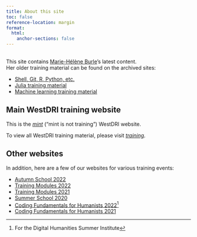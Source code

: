```yaml
---
title: About this site
toc: false
reference-location: margin
format:
  html:
    anchor-sections: false
---
```

<br>
This site contains [Marie-Hélène Burle](https://www.sfu.ca/~msb2/)'s latest content.\
Her older training material can be found on the archived sites:

- [Shell, Git, R, Python, etc.](https://prog.westdri.ca/)
- [Julia training material](https://julia.westdri.ca/)
- [Machine learning training material](https://ml.westdri.ca/)

## Main WestDRI training website

This is the [*mint*](/) ("mint is not training") WestDRI website.

To view all WestDRI training material, please visit [*training*](https://training.westdri.ca/).

## Other websites

In addition, here are a few of our websites for various training events:

- [Autumn School 2022](https://autumnschool2022.westdri.ca/)
- [Training Modules 2022](https://rcmodules22.netlify.app/)
- [Training Modules 2021](https://wgtm21.netlify.app/)
- [Summer School 2020](https://wgschool.netlify.app/)
- [Coding Fundamentals for Humanists 2022](https://dhsi-2022.netlify.app/)[^1]
- [Coding Fundamentals for Humanists 2021](https://dhsi-2021.netlify.app/)

[^1]: For the Digital Humanities Summer Institute
